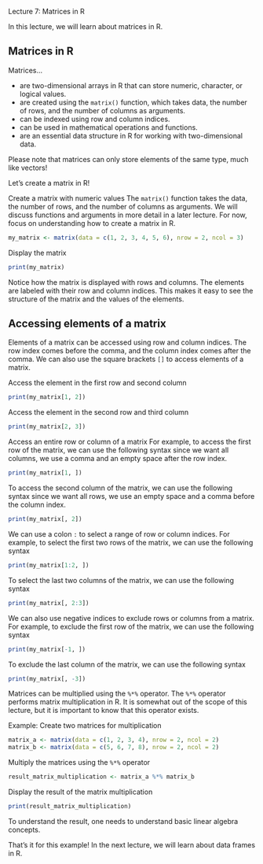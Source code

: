 Lecture 7: Matrices in R

In this lecture, we will learn about matrices in R.

## Matrices in R

Matrices...

- are two-dimensional arrays in R that can store numeric, character, or logical values.
- are created using the `matrix()` function, which takes data, the number of rows, and the number of columns as arguments.
- can be indexed using row and column indices.
- can be used in mathematical operations and functions.
- are an essential data structure in R for working with two-dimensional data.

Please note that matrices can only store elements of the same type, much like vectors!

Let's create a matrix in R!

Create a matrix with numeric values
The `matrix()` function takes the data, the number of rows, and the number of columns as arguments.
We will discuss functions and arguments in more detail in a later lecture.
For now, focus on understanding how to create a matrix in R.

```r
my_matrix <- matrix(data = c(1, 2, 3, 4, 5, 6), nrow = 2, ncol = 3)
```

Display the matrix

```r
print(my_matrix)
```

Notice how the matrix is displayed with rows and columns.
The elements are labeled with their row and column indices.
This makes it easy to see the structure of the matrix and the values of the elements.

## Accessing elements of a matrix

Elements of a matrix can be accessed using row and column indices.
The row index comes before the comma, and the column index comes after the comma.
We can also use the square brackets `[]` to access elements of a matrix.

Access the element in the first row and second column

```r
print(my_matrix[1, 2])
```

Access the element in the second row and third column

```r
print(my_matrix[2, 3])
```

Access an entire row or column of a matrix
For example, to access the first row of the matrix, we can use the following syntax
since we want all columns, we use a comma and an empty space after the row index.

```r
print(my_matrix[1, ])
```

To access the second column of the matrix, we can use the following syntax
since we want all rows, we use an empty space and a comma before the column index.

```r
print(my_matrix[, 2])
```

We can use a colon `:` to select a range of row or column indices.
For example, to select the first two rows of the matrix, we can use the following syntax

```r
print(my_matrix[1:2, ])
```

To select the last two columns of the matrix, we can use the following syntax

```r
print(my_matrix[, 2:3])
```

We can also use negative indices to exclude rows or columns from a matrix.
For example, to exclude the first row of the matrix, we can use the following syntax

```r
print(my_matrix[-1, ])
```

To exclude the last column of the matrix, we can use the following syntax

```r
print(my_matrix[, -3])
```

Matrices can be multiplied using the `%*%` operator.
The `%*%` operator performs matrix multiplication in R.
It is somewhat out of the scope of this lecture, but it is important to know that this operator exists.

Example:
Create two matrices for multiplication

```r
matrix_a <- matrix(data = c(1, 2, 3, 4), nrow = 2, ncol = 2)
matrix_b <- matrix(data = c(5, 6, 7, 8), nrow = 2, ncol = 2)
```

Multiply the matrices using the `%*%` operator

```r
result_matrix_multiplication <- matrix_a %*% matrix_b
```

Display the result of the matrix multiplication

```r
print(result_matrix_multiplication)
```

To understand the result, one needs to understand basic linear algebra concepts.

That's it for this example! In the next lecture, we will learn about data frames in R.
